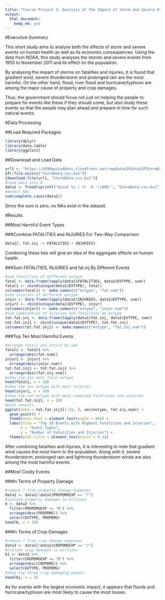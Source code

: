 ```yaml
---
title: "Course Project 2: Analysis of the Impact of Storm and Severe Events on Health, Properties and Crops"
output: 
  html_document: 
    keep_md: yes
---
```


#Executive Summary

This short study aims to analyse both the effects of storm and severe events on human health as well as its economic consequences. Using the data from NOAA, this study analyses the storms and severe events from 1950 to November 2011 and its effect on the population.

By analysing the impact of storms on fatalities and injuries, it is found that gradient wind, severe thunderstorm and prolonged rain are the most harmful. On the other hand, flood, river flood and hurricane/typhoon are among the major cause of property and crop damages.

Thus, the government should focus not just on helping the people to prepare for events like these if they should come, but also study these events so that the people may plan ahead and prepare in time for such natural events.

#Data Processing

##Load Required Packages

```r
library(dplyr)
library(data.table)
library(ggplot2)
```

##Download and Load Data

```r
url1 <- "https://d396qusza40orc.cloudfront.net/repdata%2Fdata%2FStormData.csv.bz2"
if(!file.exists("StormData.csv.bz2")) 
{download.file(url1, "StormData.csv.bz2")}
#read data into R
data1 <- fread(sprintf("bzcat %s | tr -d '\\000'", "StormData.csv.bz2"), stringsAsFactors = T)
#detect NAs
sum(complete.cases(data1))
```

Since the sum is zero, no NAs exist in the dataset.

#Results

##Most Harmful Event Types

###Combine FATALITIES and INJURIES For Two-Way Comparison

```r
data1[, fat.inj := FATALITIES + INJURIES]
```

Combining these two will give an idea of the aggregate effects on human health.

###Sum FATALITIES, INJURIES and fat.inj By Different Events

```r
#sum fatalities of different evtype
fatal <- data.frame(tapply(data1$FATALITIES, data1$EVTYPE, sum))
fatal1 <- cbind(unique(data1$EVTYPE), fatal)
colnames(fatal1) <- make.names(c("evtype", "fat.num"))
#sum injuries of different evtype
injur <- data.frame(tapply(data1$INJURIES, data1$EVTYPE, sum))
injur1 <- cbind(unique(data1$EVTYPE), injur)
colnames(injur1) <- make.names(c("evtype", "injur.num"))
#sum combination of injuries and fatalities by evtype
tot.fat.inj <- data.frame(tapply(data1$fat.inj, data1$EVTYPE, sum))
tot.fat.inj1 <- cbind(unique(data1$EVTYPE), tot.fat.inj)
colnames(tot.fat.inj1) <- make.names(c("evtype", "fat.inj.num"))
```

###Top Ten Most Harmful Events

```r
#arrange fatal1 and injur1 by sum
fatal1 <- fatal1 %>%
  arrange(desc(fat.num))
injur1 <- injur1 %>%
  arrange(desc(injur.num))
tot.fat.inj1 <- tot.fat.inj1 %>%
  arrange(desc(fat.inj.num))
#show top ten most fatal evtype
head(fatal1, n = 10)
#show top ten evtype with most injuries
head(injur1, n = 10)
#show top ten evtype with most combined fatalities and injuries
head(tot.fat.inj1, n = 10)
#plot results
ggplot(data = tot.fat.inj1[1:10, ], aes(evtype, fat.inj.num)) +
  geom_point() +
  theme(axis.text = element_text(angle = 90)) + 
  labs(title = "Top 10 Events with Highest Fatalities and Injuries", 
       x = "Event Types", 
       y = "Number of Fatalities and Injuries") +
  theme(plot.title = element_text(hjust = 0.5))
```

After combining fatalities and injuries, it is interesting to note that gradient wind causes the most harm to the population. Along with it, severe thunderstorm, prolonged rain and lightning thunderstorm winds are also among the most harmful events. 

##Most Costly Events

###In Terms of Property Damage

```r
#remove ? from property damage expenses
data2 <- data1[!data1$PROPDMGEXP == "?"]
#isolate property damages in billions
b <- data2 %>%
  filter(PROPDMGEXP == "B") %>%
  arrange(desc(PROPDMG)) %>%
  select(EVTYPE, PROPDMG)
head(b, n = 10)
```

###In Terms of Crop Damages

```r
#remove ? from crop damage expenses
data3 <- data1[!data1$CROPDMGEXP == "?"]
#isolate crop damages in billions
b1 <- data3 %>%
  filter(CROPDMGEXP == "B") %>%
  arrange(desc(CROPDMG)) %>%
  select(EVTYPE, PROPDMG)
#show top three crop damaging events
head(b1, n = 3)
```

As for events with the largest economic impact, it appears that floods and hurricane/typhoon are most likely to cause the most losses.